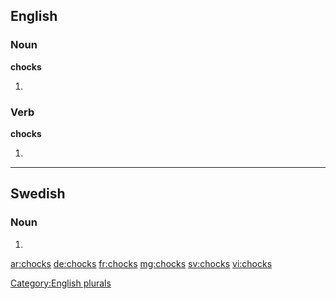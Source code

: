 ==English==

===Noun===
'''chocks'''

# {{plural of|chock}}

===Verb===
'''chocks'''

# {{en-third-person singular of|chock}}

[[Category:English plurals]]

----

==Swedish==

===Noun===
{{head|sv|noun form}}

# {{sv-noun-form-indef-gen|chock}}

[[ar:chocks]]
[[de:chocks]]
[[fr:chocks]]
[[mg:chocks]]
[[sv:chocks]]
[[vi:chocks]]